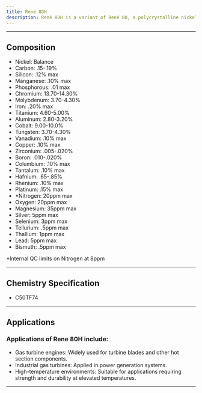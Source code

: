 ```yaml
---
title: Rene 80H
description: René 80H is a variant of René 80, a polycrystalline nickel-based superalloy, optimized for high-temperature applications in gas turbines. The "H" designation typically refers to modifications such as higher hafnium content or other adjustments to improve specific properties like creep resistance, oxidation stability, or grain boundary strengthening. René 80H is a polycrystalline nickel-based superalloy designed for turbine blades, vanes, and other components operating in high-temperature environments. It is strengthened by γ' (gamma prime) precipitates and grain boundary carbides, with hafnium (Hf) additions to enhance grain boundary properties.
---
```


---


## Composition

<Card className='properties'>
  <ul>
    <li>Nickel: Balance</li>
    <li>Carbon: .15-.19%</li>
    <li>Silicon: .12% max</li>
    <li>Manganese: .10% max</li>
    <li>Phosphorous: .01 max</li>
    <li>Chromium: 13.70-14.30%</li>
    <li>Molybdenum: 3.70-4.30%</li>
    <li>Iron: .20% max</li>
    <li>Titanium: 4.60-5.00%</li>
    <li>Aluminum: 2.80-3.20%</li>
    <li>Cobalt: 9.00-10.0%</li>
    <li>Tungsten: 3.70-4.30%</li>
    <li>Vanadium: .10% max</li>
    <li>Copper: .10% max</li>
    <li>Zirconium: .005-.020%</li>
    <li>Boron: .010-.020%</li>
    <li>Columbium: .10% max</li>
    <li>Tantalum: .10% max</li>
    <li>Hafnium: .65-.85%</li>
    <li>Rhenium: .10% max</li>
    <li>Platinum: .15% max</li>
    <li>*Nitrogen: 20ppm max</li>
    <li>Oxygen: 20ppm max</li>
    <li>Magnesium: 35ppm max</li>
    <li>Silver: 5ppm max</li>
    <li>Selenium: 3ppm max</li>
    <li>Tellurium: .5ppm max</li>
    <li>Thallium: 1ppm max</li>
    <li>Lead: 5ppm max</li>
    <li>Bismuth: .5ppm max</li>
  </ul>
</Card>

\*Internal QC limits on Nitrogen at 8ppm

---

## Chemistry Specification

- C50TF74

---

## Applications

### Applications of Rene 80H include:

- Gas turbine engines: Widely used for turbine blades and other hot section components.
- Industrial gas turbines: Applied in power generation systems.
- High-temperature environments: Suitable for applications requiring strength and durability at elevated temperatures.

---
